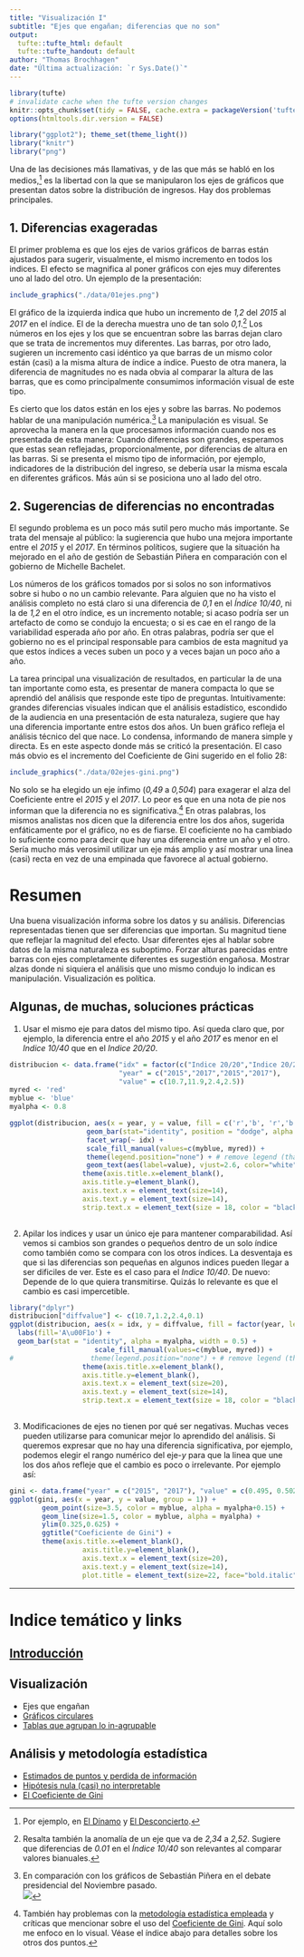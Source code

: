 ```yaml
---
title: "Visualización I"
subtitle: "Ejes que engañan; diferencias que no son"
output:
  tufte::tufte_html: default
  tufte::tufte_handout: default
author: "Thomas Brochhagen"
date: "Última actualización: `r Sys.Date()`" 
---
```

```r
library(tufte)
# invalidate cache when the tufte version changes
knitr::opts_chunk$set(tidy = FALSE, cache.extra = packageVersion('tufte'))
options(htmltools.dir.version = FALSE)
```

```r
library("ggplot2"); theme_set(theme_light())
library("knitr")
library("png")
```

Una de las decisiones más llamativas, y de las que más se habló en los medios,^[Por ejemplo, en [El Dínamo](https://www.eldinamo.cl/nacional/2018/08/22/casen-los-abultados-graficos-sobre-desigualdad-que-se-utilizaron-para-diferencias-no-significativas/) y [El Desconcierto](http://www.eldesconcierto.cl/2018/08/21/graficos-vuelven-a-penar-a-pinera-la-curiosa-forma-de-presentar-los-datos-de-distrubucion-de-ingresos-en-la-casen/).] es la libertad con la que se manipularon los ejes de gráficos que presentan datos sobre la distribución de ingresos. Hay dos problemas principales.

## 1. Diferencias exageradas

El primer problema es que los ejes de varios gráficos de barras están ajustados para sugerir, visualmente, el mismo incremento en todos los indices. El efecto se magnifica al poner gráficos con ejes muy diferentes uno al lado del otro. Un ejemplo de la presentación:

```r
include_graphics("./data/01ejes.png")
```

El gráfico de la izquierda indica que hubo un incremento de *1,2* del *2015* al *2017* en el índice. El de la derecha muestra uno de tan solo *0,1*.^[Resalta también la anomalía de un eje que va de *2,34* a *2,52*. Sugiere que diferencias de *0.01* en el *Índice 10/40* son relevantes al comparar valores bianuales.] Los números en los ejes y los que se encuentran sobre las barras dejan claro que se trata de incrementos muy diferentes. Las barras, por otro lado, sugieren un incremento casi idéntico ya que  barras de un mismo color están (casi) a la misma altura de índice a índice. Puesto de otra manera, la diferencia de magnitudes no es nada obvia al comparar la altura de las barras, que es como principalmente consumimos información visual de este tipo.

Es cierto que los datos están en los ejes y sobre las barras. No podemos hablar de una manipulación numérica.^[En comparación con los gráficos de Sebastián Piñera en el debate presidencial del Noviembre pasado. <br> ![](data/small-pin.png)] La manipulación es visual. Se aprovecha la manera en la que procesamos información cuando nos es presentada de esta manera: Cuando diferencias son grandes, esperamos que estas sean reflejadas, proporcionalmente, por diferencias de altura en las barras. Si se presenta el mismo tipo de información, por ejemplo, indicadores de la distribución del ingreso, se debería usar la misma escala en diferentes gráficos. Más aún si se posiciona uno al lado del otro.  

## 2. Sugerencias de diferencias no encontradas

El segundo problema es un poco más sutil pero mucho más importante. Se trata del mensaje al público: la sugierencia que hubo una mejora importante entre el *2015* y el *2017*. En términos políticos, sugiere que la situación ha mejorado en el año de gestión de Sebastián Piñera en comparación con el gobierno de Michelle Bachelet. 

Los números de los gráficos tomados por si solos no son informativos sobre si hubo o no un cambio relevante. Para alguien que no ha visto el análisis completo no está claro si una diferencia de *0,1* en el *Índice 10/40*, ni la de *1,2* en el otro índice, es un incremento notable; si acaso podría ser un artefacto de como se condujo la encuesta; o si es cae en el rango de la variabilidad esperada año por año. En otras palabras, podría ser que el gobierno no es el principal responsable para cambios de esta magnitud ya que estos índices a veces suben un poco y a veces bajan un poco año a año. 

La tarea principal una visualización de resultados, en particular la de una tan importante como esta, es presentar de manera compacta  lo que se aprendió del análisis que responde este tipo de preguntas. Intuitivamente: grandes diferencias visuales indican que el análisis estadístico, escondido de la audiencia en una presentación de esta naturaleza, sugiere que hay una diferencia importante entre estos dos años. Un buen gráfico refleja el análisis técnico del que nace. Lo condensa, informando de manera simple y directa. Es en este aspecto donde más se criticó la presentación. El caso más obvio es el incremento del Coeficiente de Gini sugerido en el folio 28:

```r
include_graphics("./data/02ejes-gini.png")
```

No solo se ha elegido un eje ínfimo (*0,49* a *0,504*) para exagerar el alza del Coeficiente entre el *2015* y el *2017*. Lo peor es que en una nota de pie nos informan que la diferencia no es significativa.^[También hay problemas con la [metodología estadística empleada](./casen2017/05nht.html) y críticas que mencionar sobre el uso del [Coeficiente de Gini](./casen2017/06gini.html). Aquí solo me enfoco en lo visual. Véase el índice abajo para detalles sobre los otros dos puntos.] En otras palabras, los mismos analistas nos dicen que la diferencia entre los dos años, sugerida enfáticamente por el gráfico, no es de fiarse. El coeficiente no ha cambiado lo suficiente como para decir que hay una diferencia entre un año y el otro. Sería mucho más verosimil utilizar un eje más amplio y así mostrar una linea (casi) recta en vez de una empinada que favorece al actual gobierno. 

# Resumen

Una buena visualización informa sobre los datos y su análisis. Diferencias representadas tienen que ser diferencias que importan. Su magnitud tiene que reflejar la magnitud del efecto. Usar diferentes ejes al hablar sobre datos de la misma naturaleza es suboptimo. Forzar alturas parecidas entre barras con ejes completamente diferentes es sugestión engañosa. Mostrar alzas donde ni siquiera el análisis que uno mismo condujo lo indican es manipulación. Visualización es política.

## Algunas, de muchas, soluciones prácticas
1. Usar el mismo eje para datos del mismo tipo. Así queda claro que, por ejemplo, la diferencia entre el año *2015* y el año *2017* es menor en el *Indice 10/40* que en el *Indice 20/20*.

```r

distribucion <- data.frame("idx" = factor(c("Indice 20/20","Indice 20/20", 'Indice 10/40', 'Indice 10/40'), levels = c("Indice 20/20", "Indice 10/40")),
                           "year" = c("2015","2017","2015","2017"),
                           "value" = c(10.7,11.9,2.4,2.5))
myred <- 'red'
myblue <- 'blue'
myalpha <- 0.8

ggplot(distribucion, aes(x = year, y = value, fill = c('r','b', 'r','b'))) + 
                   geom_bar(stat="identity", position = "dodge", alpha = myalpha) +
                   facet_wrap(~ idx) +
                   scale_fill_manual(values=c(myblue, myred)) + 
                   theme(legend.position="none") + # remove legend (that comes from dummy categories)
                   geom_text(aes(label=value), vjust=2.6, color="white", size=8) +
                  theme(axis.title.x=element_blank(),
                  axis.title.y=element_blank(),
                  axis.text.x = element_text(size=14),
                  axis.text.y = element_text(size=14),
                  strip.text.x = element_text(size = 18, color = "black"))
  
```

2. Apilar los indices y usar un único eje para mantener comparabilidad. Así vemos  si cambios son grandes o pequeños dentro de un solo índice como también como se compara con los otros índices. La desventaja es que si las diferencias son pequeñas en algunos indices pueden llegar a ser dificiles de ver. Este es el caso para el *Indice 10/40*. De nuevo: Depende de lo que quiera transmitirse. Quizás lo relevante es que el cambio es casi impercetible. 

```r
library("dplyr")
distribucion["diffvalue"] <- c(10.7,1.2,2.4,0.1)
ggplot(distribucion, aes(x = idx, y = diffvalue, fill = factor(year, levels = c("2017", "2015")))) +
  labs(fill='A\u00F1o') +
  geom_bar(stat = "identity", alpha = myalpha, width = 0.5) +
                     scale_fill_manual(values=c(myblue, myred)) + 
#                   theme(legend.position="none") + # remove legend (that comes #from dummy categories) +
                  theme(axis.title.x=element_blank(),
                  axis.title.y=element_blank(),
                  axis.text.x = element_text(size=20),
                  axis.text.y = element_text(size=14),
                  strip.text.x = element_text(size = 18, color = "black"))
  
```

3. Modificaciones de ejes no tienen por qué ser negativas. Muchas veces pueden utilizarse para comunicar mejor lo aprendido del análisis. Si queremos expresar que no hay una diferencia significativa, por ejemplo, podemos elegir el rango numérico del eje-*y* para que la linea que une los dos años refleje que el cambio es poco o irrelevante. Por ejemplo así:

```r

gini <- data.frame("year" = c("2015", "2017"), "value" = c(0.495, 0.502))
ggplot(gini, aes(x = year, y = value, group = 1)) +
        geom_point(size=3.5, color = myblue, alpha = myalpha+0.15) +
        geom_line(size=1.5, color = myblue, alpha = myalpha) +
        ylim(0.325,0.625) + 
        ggtitle("Coeficiente de Gini") +
        theme(axis.title.x=element_blank(),
                  axis.title.y=element_blank(),
                  axis.text.x = element_text(size=20),
                  axis.text.y = element_text(size=14), 
                  plot.title = element_text(size=22, face="bold.italic", hjust = 0.5))
```
---
# Indice temático y links
## [Introducción](../casen2017-intro.html)
## Visualización 
* Ejes que engañan
* [Gráficos circulares](./casen2017/02pie-charts.html)
* [Tablas que agrupan lo in-agrupable](./casen2017/03tablas)

## Análisis y metodología estadística
* [Estimados de puntos y perdida de información](./casen2017/04point-estimates.html)
* [Hipótesis nula (casi) no interpretable](./casen2017/05nht.html)
* [El Coeficiente de Gini](./casen2017/06gini.html)
